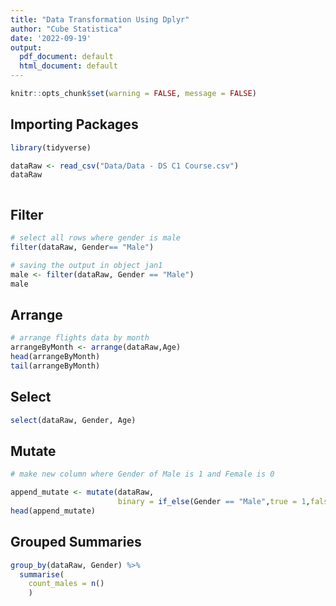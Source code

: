 ```yaml
---
title: "Data Transformation Using Dplyr"
author: "Cube Statistica"
date: '2022-09-19'
output:
  pdf_document: default
  html_document: default
---
```


```r
knitr::opts_chunk$set(warning = FALSE, message = FALSE) 
```

## Importing Packages

```r
library(tidyverse)
```


```r
dataRaw <- read_csv("Data/Data - DS C1 Course.csv")
dataRaw



```
## Filter
```r
# select all rows where gender is male
filter(dataRaw, Gender== "Male")

# saving the output in object jan1
male <- filter(dataRaw, Gender == "Male")
male
```
## Arrange

```r
# arrange flights data by month 
arrangeByMonth <- arrange(dataRaw,Age)
head(arrangeByMonth)
tail(arrangeByMonth)

```

## Select
```r
select(dataRaw, Gender, Age)
```
## Mutate

```r
# make new column where Gender of Male is 1 and Female is 0

append_mutate <- mutate(dataRaw, 
                        binary = if_else(Gender == "Male",true = 1,false = 0))
head(append_mutate)
```
## Grouped Summaries
```r
group_by(dataRaw, Gender) %>%
  summarise(
    count_males = n()
    )
```


























